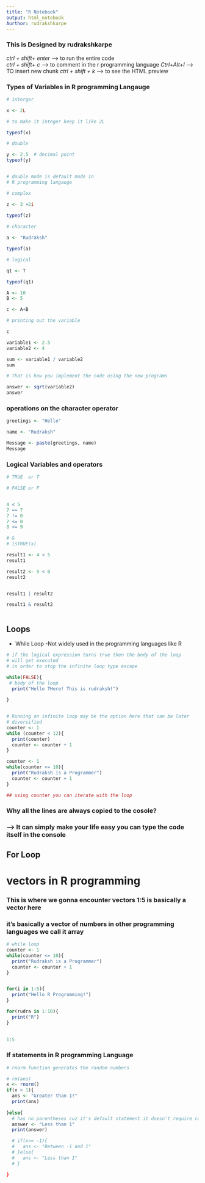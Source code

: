 ```yaml
---
title: "R Notebook"
output: html_notebook
Aurthor: rudrakshkarpe
---
```


### This is Designed by rudrakshkarpe
*ctrl + shift+ enter* --> to run the entire code  
*ctrl + shift+ c*  --> to comment in the r programming language
*Ctrl+Alt+I* --> TO insert new chunk
*ctrl + shift + k* --> to see the HTML preview 

### Types of Variables in R programming Langauge
```r
# interger

x <- 2L

# to make it integer keep it like 2L

typeof(x)

# double

y <- 2.5  # decimal point 
typeof(y)


# double mode is default mode in
# R programming langauge

# complex

z <- 3 +2i
  
typeof(z)

# character

a <- "Rudraksh"

typeof(a)

# logical 

q1 <- T

typeof(q1)
```


```r
A <- 10
B <- 5

c <- A+B

# printing out the variable

c

variable1 <- 2.5
variable2 <- 4

sum <- variable1 / variable2
sum

# That is how you implement the code using the new programs

answer <- sqrt(variable2)
answer
```


### operations on the character operator 

```r
greetings <- "Hello"

name <- "Rudraksh"

Message <- paste(greetings, name)
Message
```

### Logical Variables and operators


```r
# TRUE  or T

# FALSE or F


4 < 5
7 == 7
7 != 0
7 <= 0
8 >= 9

# &
# isTRUE(x)

result1 <- 4 < 5
result1  

result2 <- 9 < 0
result2


result1 | result2

result1 & result2



```

## Loops 

- While Loop
  -Not widely used in the programming languages like R

```r



# if the logical expression turns true then the body of the loop
# will get executed
# in order to stop the infinite loop type escape

while(FALSE){
 # body of the loop
  print("Hello THere! This is rudraksh!")
  
}


# Running an infinite loop may be the option here that can be later 
# diversified 
counter <- 1
while (counter < 12){
  print(counter)
  counter <- counter + 1
}

counter <- 1
while(counter <= 10){
  print("Rudraksh is a Programmer")
  counter <- counter + 1 
}

## using counter you can iterate with the loop

```




### Why all the lines are always copied to the cosole?
### --> It can simply make your life easy you can type the code itself in the console


## For Loop

# vectors in R programming 

### This is where we gonna encounter vectors 1:5 is basically a vector here

### it's basically a vector of numbers in other programming languages we call it array



```r
# while loop
counter <- 1
while(counter <= 10){
  print("Rudraksh is a Programmer")
  counter <- counter + 1 
}


for(i in 1:5){
  print("Hello R Programming!")
}

for(rudra in 1:10){
  print("R")
}
 

1:5  


```

### If statements in R programming Language

```r
# rnorm function generates the random numbers

# rm(ans)
x <- rnorm()
if(x > 1){
  ans <- "Greater than 1!"
  print(ans)
  
}else{
  # has no parentheses cuz it's default statement it doesn't require condition
  answer <- "Less than 1"
  print(answer)

  # if(x>= -1){
  #   ans <- "Between -1 and 1"
  # }else{
  #   ans <- "Less than 1"
  # }
```


```r
}


```





























